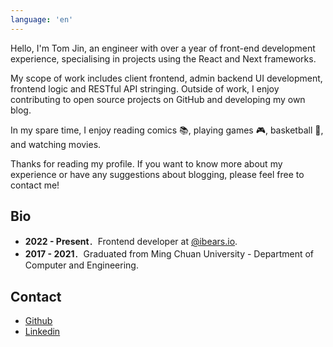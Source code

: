 ```yaml
---
language: 'en'
---
```

Hello, I'm Tom Jin, an engineer with over a year of front-end development experience, specialising in projects using the React and Next frameworks.

My scope of work includes client frontend, admin backend UI development, frontend logic and RESTful API stringing. Outside of work, I enjoy contributing to open source projects on GitHub and developing my own blog.

In my spare time, I enjoy reading comics 📚, playing games 🎮, basketball 🏀, and watching movies.

Thanks for reading my profile. If you want to know more about my experience or have any suggestions about blogging, please feel free to contact me!

## Bio
- **2022 - Present**．Frontend developer at [@ibears.io](https://ibears.io/).
- **2017 - 2021**．Graduated from Ming Chuan University - Department of Computer and Engineering.

## Contact
- [Github](https://github.com/tommm2)
- [Linkedin](https://www.linkedin.com/in/jinrup/)
